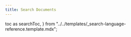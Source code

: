 ```yaml
---
title: Search Documents
---
```


  toc as searchToc,
} from "../../templates/_search-language-reference.template.mdx";

<SearchTemplate
  codeLang="java"
  createCollection={createCollectionSource}
  asyncCreateCollection={asyncCreateCollectionSource}
  simpleSearch={simpleSearchSource}
  asyncSimpleSearch={asyncSimpleSearchSource}
  phraseSearch={phraseSearchSource}
  matchAllSearch={matchAllSource}
  searchFields={searchFieldsSource}
  searchFilters={searchFiltersSource}
  exactMatch={exactMatchSource}
  facetedSearch={facetedSearchSource}
  sortedSearch={sortedSearchSource}
  multipleSortFields={multipleSortFieldsSource}
  includeFields={includeFieldsSource}
  excludeFields={excludeFieldsSource}
/>

[//]: # "workaround to generate table of contents, see https://github.com/facebook/docusaurus/issues/3915"

